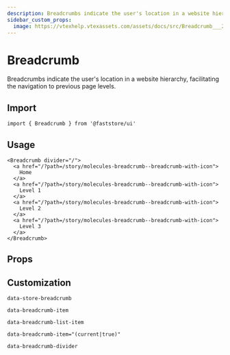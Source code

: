 ```yaml
---
description: Breadcrumbs indicate the user's location in a website hierarchy.
sidebar_custom_props: 
  image: https://vtexhelp.vtexassets.com/assets/docs/src/Breadcrumb___20a8572e919e1262c1405a5e80009e25.png
---
```



# Breadcrumb

Breadcrumbs indicate the user's location in a website hierarchy, facilitating the navigation to previous page levels.

## Import

```tsx
import { Breadcrumb } from '@faststore/ui'
```

## Usage

```tsx live
<Breadcrumb divider="/">
  <a href="/?path=/story/molecules-breadcrumb--breadcrumb-with-icon">
    Home
  </a>
  <a href="/?path=/story/molecules-breadcrumb--breadcrumb-with-icon">
    Level 1
  </a>
  <a href="/?path=/story/molecules-breadcrumb--breadcrumb-with-icon">
    Level 2
  </a>
  <a href="/?path=/story/molecules-breadcrumb--breadcrumb-with-icon">
    Level 3
  </a>
</Breadcrumb>
```

## Props

<PropsSection name="Breadcrumb" />

## Customization

`data-store-breadcrumb`

`data-breadcrumb-item`

`data-breadcrumb-list-item`

`data-breadcrumb-item="(current|true)"`

`data-breadcrumb-divider`
